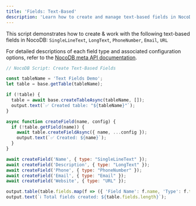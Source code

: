 ```yaml
---
title: 'Fields: Text-Based'
description: 'Learn how to create and manage text-based fields in NocoDB.'
---
```


This script demonstrates how to create & work with the following text-based fields in NocoDB:
`SingleLineText`, `LongText`, `PhoneNumber`, `Email`, `URL`

For detailed descriptions of each field type and associated configuration options, refer to the [NocoDB meta API documentation](https://nocodb.com/apis/v3/meta#tag/Fields).


```javascript
// NocoDB Script: Create Text-Based Fields

const tableName = 'Text Fields Demo';
let table = base.getTable(tableName);

if (!table) {
  table = await base.createTableAsync(tableName, []);
  output.text(`✅ Created table: "${tableName}"`);
}

async function createField(name, config) {
  if (!table.getField(name)) {
    await table.createFieldAsync({ name, ...config });
    output.text(`✅ Created: ${name}`);
  }
}

await createField('Name', { type: "SingleLineText" });
await createField('Description', { type: "LongText" });
await createField('Phone', { type: "PhoneNumber" });
await createField('Email', { type: "Email" });
await createField('Website', { type: "URL" });

output.table(table.fields.map(f => ({ 'Field Name': f.name, 'Type': f.type })));
output.text(`ℹ️ Total fields created: ${table.fields.length}`);
```
